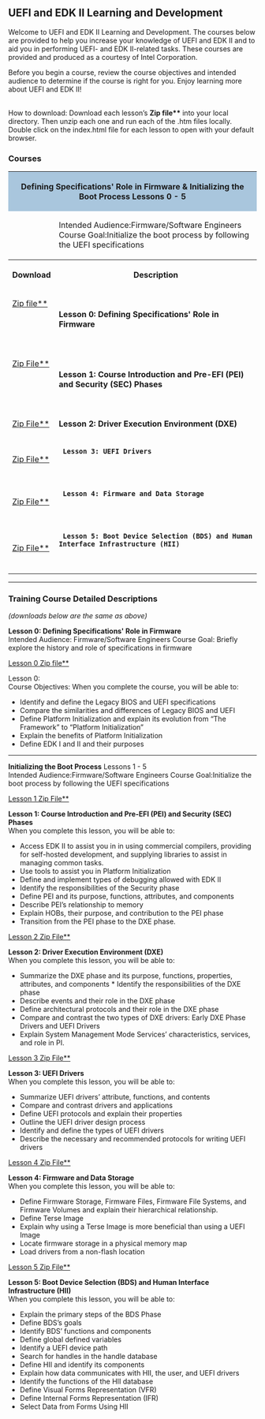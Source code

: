 {{UDK2014}}

<span style="font-size: 15.0pt; text-align: center; font-family: Verdana; color: #004280; font-weight: bold; font-style: normal">
=='''UEFI and EDK II Learning and Development'''==
</span>

Welcome to UEFI and EDK II Learning and Development.  The courses below are provided to help you increase your knowledge of UEFI and EDK II and to aid you in performing UEFI- and EDK II-related tasks.
These courses are provided and produced as a courtesy of Intel Corporation. 

Before you begin a course, review the course objectives and intended audience to determine if the course is right for you.   Enjoy learning more about UEFI and EDK II!

<br>
How to download: Download each lesson’s '''Zip file**'''  into your local directory.  Then unzip each one and run each of  the .htm files locally.  Double click on the index.html file for each lesson to open with your default browser.  

==='''Courses'''===

<div class="t_projects">
<table width="100%">
<tr>
    <th colspan="4" style="background-color:#a9c6dd">
'''Defining Specifications' Role in Firmware & Initializing the Boot Process''' Lessons 0 - 5 </th>
</tr>
<tr>
<td>
</td>
<td>
Intended Audience:Firmware/Software Engineers <br>
Course Goal:Initialize the boot process by following the UEFI specifications
</td>
</tr>    
<tr>
        <th>Download</th>
        <th>Description</th>
    </tr>
<tr></tr>
<tr>

  <td>
[https://firmware.intel.com/sites/default/files/defining_spec_role_in_firmware.zip Zip file**] 
  <br>
 
  </td>

  <td>

'''Lesson 0: Defining Specifications' Role in Firmware'''<br>
  
  </td>


</tr>

<!-- COMMENT  -->
<tr>

  <td>

[https://firmware.intel.com/sites/default/files/lesson_1_pei.zip Zip File**] 
  <br>
 
  </td>

  <td>

'''Lesson 1: Course Introduction and Pre-EFI (PEI) and Security (SEC) Phases'''  <br>
  
  </td>


</tr>
<!-- COMMENT  -->
<tr>

  <td>
 
[https://firmware.intel.com/sites/default/files/lesson_2_dxe.zip Zip File**]
 
  </td>

  <td>
  
''' Lesson 2: Driver Execution Environment (DXE)'''<br>
  
  </td>


</tr>
<!-- COMMENT  -->
<!-- COMMENT  -->
<tr>

  <td>
[https://firmware.intel.com/sites/default/files/lesson_3_uefi_drivers.zip Zip File**]
 
 
  </td>

  <td>
  '''Lesson 3: UEFI Drivers '''<br>
  
  </td>


</tr>
<!-- COMMENT  -->
<!-- COMMENT  -->
<tr>

  <td>
[https://firmware.intel.com/sites/default/files/lesson_4_firmware_hierarchy.zip Zip File**] 
 
  </td>

  <td>
  '''Lesson 4: Firmware and Data Storage'''<br>
  
  </td>


</tr>
<!-- COMMENT  -->
<!-- COMMENT  -->
<tr>

  <td>
[https://firmware.intel.com/sites/default/files/lesson_5_bds_hii.zip Zip File**]
 
  </td>

  <td>
  '''Lesson 5: Boot Device Selection (BDS) and Human Interface Infrastructure (HII)'''<br>
  
  </td>


</tr>
<!-- COMMENT  -->
<!-- COMMENT  -->

<!-- COMMENT  -->
<!-- COMMENT  -->

</table>
<hr>

===Training Course Detailed Descriptions ===
''(downloads below are the same as above)''

'''Lesson 0: Defining Specifications' Role in Firmware'''<br>
Intended Audience: Firmware/Software Engineers 
Course Goal: Briefly explore the history and role of specifications in firmware 


[https://firmware.intel.com/sites/default/files/defining_spec_role_in_firmware.zip Lesson 0 Zip file**] 


Lesson 0: <br>
Course Objectives: When you complete the course, you will be able to:
* Identify and define the Legacy BIOS and UEFI specifications
* Compare the similarities and differences of Legacy BIOS and UEFI
* Define Platform Initialization and explain its evolution from “The Framework” to “Platform Initialization”
* Explain the benefits of Platform Initialization
* Define EDK I and II and their purposes

<hr>

'''Initializing the Boot Process'''  Lessons 1 - 5 <br>
Intended Audience:Firmware/Software Engineers 
Course Goal:Initialize the boot process by following the UEFI specifications


[https://firmware.intel.com/sites/default/files/lesson_1_pei.zip Lesson 1 Zip File**] 


'''Lesson 1: Course Introduction and Pre-EFI (PEI) and Security (SEC) Phases''' <br>
When you complete this lesson, you will be able to: 
* Access EDK II to assist you in in using commercial compilers, providing for self-hosted development, and supplying libraries to assist in managing common tasks. 
* Use tools to assist you in Platform Initialization 
* Define and implement types of debugging allowed with EDK II 
* Identify the responsibilities of the Security phase 
* Define PEI and its purpose, functions, attributes, and components 
* Describe PEI’s relationship to memory 
* Explain HOBs, their purpose, and contribution to the PEI phase 
* Transition from the PEI phase to the DXE phase.  




[https://firmware.intel.com/sites/default/files/lesson_2_dxe.zip Lesson 2 Zip File**]


''' Lesson 2: Driver Execution Environment (DXE)'''<br>
When you complete this lesson, you will be able to: 
* Summarize the DXE phase and its purpose, functions, properties, attributes, and components * Identify the responsibilities of the DXE phase 
* Describe events and their role in the DXE phase 
* Define architectural protocols and their role in the DXE phase 
* Compare and contrast the two types of DXE drivers: Early DXE Phase Drivers and UEFI Drivers 
* Explain System Management Mode Services’ characteristics, services, and role in PI. 





[https://firmware.intel.com/sites/default/files/lesson_3_uefi_drivers.zip Lesson 3 Zip File**]

'''Lesson 3: UEFI Drivers '''<br>
When you complete this lesson, you will be able to:
*    Summarize UEFI drivers’ attribute, functions, and contents
*    Compare and contrast drivers and applications
*    Define UEFI protocols and explain their properties
*    Outline the UEFI driver design process
*    Identify and define the types of UEFI drivers
*    Describe the necessary and recommended protocols for writing UEFI drivers



[https://firmware.intel.com/sites/default/files/lesson_4_firmware_hierarchy.zip Lesson 4 Zip File**] 


'''Lesson 4: Firmware and Data Storage'''<br>
When you complete this lesson, you will be able to:
*	Define Firmware Storage, Firmware Files, Firmware File Systems, and Firmware Volumes and explain their hierarchical relationship.
*	Define Terse Image
*	Explain why using a Terse Image is more beneficial than using a UEFI Image
*	Locate firmware storage in a physical memory map
*	Load drivers from a non-flash location



[https://firmware.intel.com/sites/default/files/lesson_5_bds_hii.zip Lesson 5 Zip File**]

'''Lesson 5: Boot Device Selection (BDS) and Human Interface Infrastructure (HII)'''<br>
When you complete this lesson, you will be able to: 
* Explain the primary steps of the BDS Phase 
* Define BDS’s goals 
* Identify BDS’ functions and components 
* Define global defined variables 
* Identify a UEFI device path 
* Search for handles in the handle database 
* Define HII and identify its components 
* Explain how data communicates with HII, the user, and UEFI drivers 
* Identify the functions of the HII database 
* Define Visual Forms Representation (VFR) 
* Define Internal Forms Representation (IFR) 
* Select Data from Forms Using HII 

